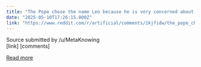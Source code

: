 ```yaml
---
title: "The Pope chose the name Leo because he is very concerned about AI"
date: "2025-05-10T17:26:15.000Z"
link: "https://www.reddit.com/r/artificial/comments/1kjfidw/the_pope_chose_the_name_leo_because_he_is_very/"
---
```


Source
    submitted by    /u/MetaKnowing  
 [link]   [comments]

[Read more](https://www.reddit.com/r/artificial/comments/1kjfidw/the_pope_chose_the_name_leo_because_he_is_very/)
